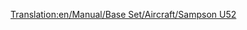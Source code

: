 [[Translation:en/Manual/Base Set/Aircraft/Sampson U52]]

{{fr/Avion|Nom=Sampson U52
|Image=[[File:en/JunkersJU52.png|Sampson U52]]
|Coût=28 710 (57 420)
|Vitesse=473 km/h (296 MPH)
|Entretien=2 390 (4 780)
|Conception=1928
|Vie=20
|Capacité=25 passagers & 4 sacs de courrier
|
|Description=Le Sampson U52 est le premier avion disponible dans le jeu et, en conséquent, est assez petit, quoique coûteux à exploiter.
|Réalité=[https://www.wikipedia.org/wiki/fr:Junkers Ju 52 Junkers  Ju 52]
}}